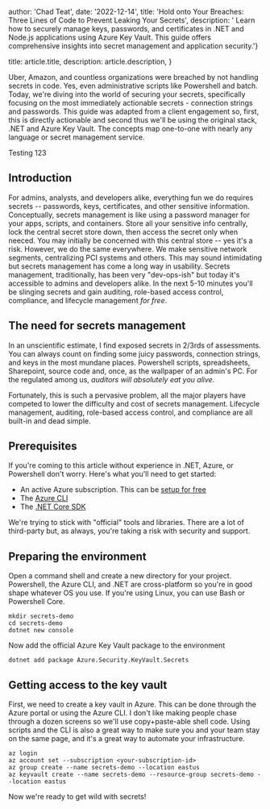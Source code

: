 
  author: 'Chad Teat',
  date: '2022-12-14',
  title: 'Hold onto Your Breaches: Three Lines of Code to Prevent Leaking Your Secrets',
  description:
' Learn how to securely manage keys, passwords, and certificates in .NET and Node.js applications using Azure Key Vault. This guide offers comprehensive insights into secret management and application security.'}

  title: article.title,
  description: article.description,
}



Uber, Amazon, and countless organizations were breached by not handling secrets in code. Yes, even administrative scripts like Powershell and batch. Today, we're diving into the world of securing your secrets, specifically focusing on the most immediately actionable secrets - connection strings and passwords. This guide was adapted from a client engagement so, first, this is directly actionable and second thus we'll be using the original stack, .NET and Azure Key Vault. The concepts map one-to-one with nearly any language or secret management service.

<Alert type="danger"> Testing 123 </Alert>

## Introduction
For admins, analysts, and developers alike, everything fun we do requires secrets -- passwords, keys, certificates, and other sensitive information. Conceptually, secrets management is like using a password manager for your apps, scripts, and containers. Store all your sensitive info centrally, lock the central secret store down, then access the secret only when neeced.  You may initially be concerned with this central store -- yes it's a risk.  However, we do the same everywhere.  We make sensitive network segments, centralizing PCI systems and others.  This may sound intimidating but secrets management has come a long way in usability.  Secrets management, traditionally, has been very "dev-ops-ish" but today it's accessible to admins and developers alike.  In the next 5-10 minutes you'll be slinging secrets and gain auditing, role-based access control, compliance, and lifecycle management *for free*.

## The need for secrets management
In an unscientific estimate, I find exposed secrets in 2/3rds of assessments. You can always count on finding some juicy passwords, connection strings, and keys in the most mundane places.  Powershell scripts, spreadsheets, Sharepoint, source code and, once, as the wallpaper of an admin's PC.  For the regulated among us, *auditors will absolutely eat you alive.* 

Fortunately, this is such a pervasive problem, all the major players have competed to lower the difficulty and cost of secrets management.  Lifecycle management, auditing, role-based access control, and compliance are all built-in and dead simple.

## Prerequisites

If you're coming to this article without experience in .NET, Azure, or Powershell don't worry. Here's what you'll need to get started:

- An active Azure subscription.  This can be [setup for free](https://azure.microsoft.com/en-us/free/)
- The [Azure CLI](https://docs.microsoft.com/en-us/cli/azure/install-azure-cli)
- The [.NET Core SDK](https://dotnet.microsoft.com/download)

We're trying to stick with "official" tools and libraries.  There are a lot of third-party but, as always, you're taking a risk with security and support.

## Preparing the environment

Open a command shell and create a new directory for your project. Powershell, the Azure CLI, and .NET are cross-platform so you're in good shape whatever OS you use. If you're using Linux, you can use Bash or Powershell Core.


```batch
mkdir secrets-demo
cd secrets-demo
dotnet new console
```

Now add the official Azure Key Vault package to the environment

```batch
dotnet add package Azure.Security.KeyVault.Secrets
```

## Getting access to the key vault

First, we need to create a key vault in Azure. This can be done through the Azure portal or using the Azure CLI. I don't like making people chase through a dozen screens so we'll use copy+paste-able shell code. Using scripts and the CLI is also a great way to make sure you and your team stay on the same page, and it's a great way to automate your infrastructure.

```batch
az login
az account set --subscription <your-subscription-id>
az group create --name secrets-demo --location eastus
az keyvault create --name secrets-demo --resource-group secrets-demo --location eastus
```

Now we're ready to get wild with secrets!